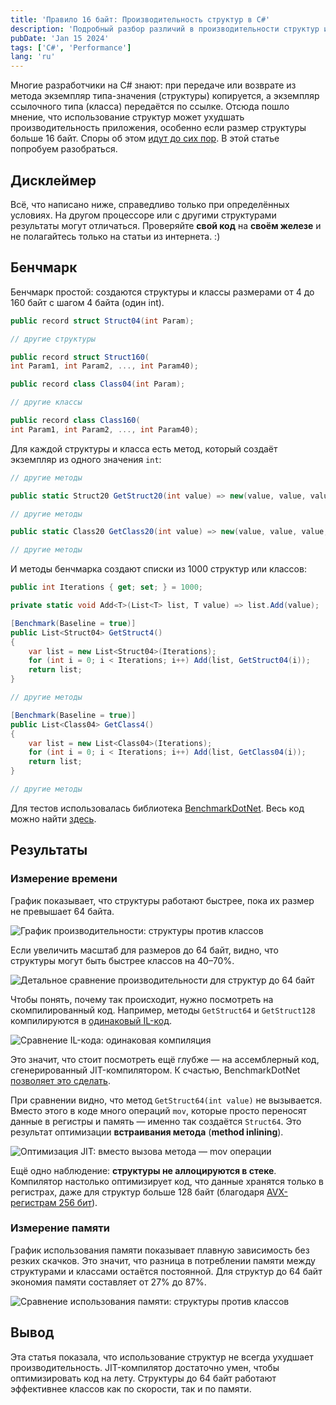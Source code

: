 ```yaml
---
title: 'Правило 16 байт: Производительность структур в C#'
description: 'Подробный разбор различий в производительности структур и классов в C#'
pubDate: 'Jan 15 2024'
tags: ['C#', 'Performance']
lang: 'ru'
---
```



Многие разработчики на C# знают: при передаче или возврате из метода экземпляр типа-значения (структуры) копируется, а экземпляр ссылочного типа (класса) передаётся по ссылке. Отсюда пошло мнение, что использование структур может ухудшать производительность приложения, особенно если размер структуры больше 16 байт. Споры об этом [идут до сих пор](https://www.reddit.com/r/csharp/comments/yhsjjf/only_use_structs_if_they_are_under_16_bytes_but/). В этой статье попробуем разобраться.

## Дисклеймер

Всё, что написано ниже, справедливо только при определённых условиях. На другом процессоре или с другими структурами результаты могут отличаться. Проверяйте **свой код** на **своём железе** и не полагайтесь только на статьи из интернета. :)

## Бенчмарк

Бенчмарк простой: создаются структуры и классы размерами от 4 до 160 байт с шагом 4 байта (один int).

```cs
public record struct Struct04(int Param);

// другие структуры

public record struct Struct160(
int Param1, int Param2, ..., int Param40);

public record class Class04(int Param);

// другие классы

public record class Class160(
int Param1, int Param2, ..., int Param40);
```

Для каждой структуры и класса есть метод, который создаёт экземпляр из одного значения `int`:

```cs
// другие методы

public static Struct20 GetStruct20(int value) => new(value, value, value, value, value);

// другие методы

public static Class20 GetClass20(int value) => new(value, value, value, value, value);

// другие методы
```

И методы бенчмарка создают списки из 1000 структур или классов:

```cs
public int Iterations { get; set; } = 1000;

private static void Add<T>(List<T> list, T value) => list.Add(value);

[Benchmark(Baseline = true)]
public List<Struct04> GetStruct4()
{
    var list = new List<Struct04>(Iterations);
    for (int i = 0; i < Iterations; i++) Add(list, GetStruct04(i));
    return list;
}

// другие методы

[Benchmark(Baseline = true)]
public List<Class04> GetClass4()
{
    var list = new List<Class04>(Iterations);
    for (int i = 0; i < Iterations; i++) Add(list, GetClass04(i));
    return list;
}

// другие методы
```

Для тестов использовалась библиотека [BenchmarkDotNet](https://github.com/dotnet/BenchmarkDotNet). Весь код можно найти [здесь](https://github.com/alexeyfv/class-vs-struct).

## Результаты

### Измерение времени

График показывает, что структуры работают быстрее, пока их размер не превышает 64 байта.

<Image
  src={performanceGraph}
  alt="График производительности: структуры против классов"
/>

Если увеличить масштаб для размеров до 64 байт, видно, что структуры могут быть быстрее классов на 40–70%.

<Image
  src={structurePerformance}
  alt="Детальное сравнение производительности для структур до 64 байт"
/>

Чтобы понять, почему так происходит, нужно посмотреть на скомпилированный код. Например, методы `GetStruct64` и `GetStruct128` компилируются в [одинаковый IL-код](https://sharplab.io/#gist:d1ddca6000c43cd364b84c894ce74528).

<Image
  src={ilCode}
  alt="Сравнение IL-кода: одинаковая компиляция"
/>

Это значит, что стоит посмотреть ещё глубже — на ассемблерный код, сгенерированный JIT-компилятором. К счастью, BenchmarkDotNet [позволяет это сделать](https://benchmarkdotnet.org/articles/features/disassembler.html).

При сравнении видно, что метод `GetStruct64(int value)` не вызывается. Вместо этого в коде много операций `mov`, которые просто переносят данные в регистры и память — именно так создаётся `Struct64`. Это результат оптимизации **встраивания метода** (**method inlining**).

<Image
  src={jitCompiler}
  alt="Оптимизация JIT: вместо вызова метода — mov операции"
/>

Ещё одно наблюдение: **структуры не аллоцируются в стеке**. Компилятор настолько оптимизирует код, что данные хранятся только в регистрах, даже для структур больше 128 байт (благодаря [AVX-регистрам 256 бит](https://en.wikipedia.org/wiki/Advanced_Vector_Extensions)).

### Измерение памяти

График использования памяти показывает плавную зависимость без резких скачков. Это значит, что разница в потреблении памяти между структурами и классами остаётся постоянной. Для структур до 64 байт экономия памяти составляет от 27% до 87%.

<Image
  src={memoryUsage}
  alt="Сравнение использования памяти: структуры против классов"
/>

## Вывод

Эта статья показала, что использование структур не всегда ухудшает производительность. JIT-компилятор достаточно умен, чтобы оптимизировать код на лету. Структуры до 64 байт работают эффективнее классов как по скорости, так и по памяти.
